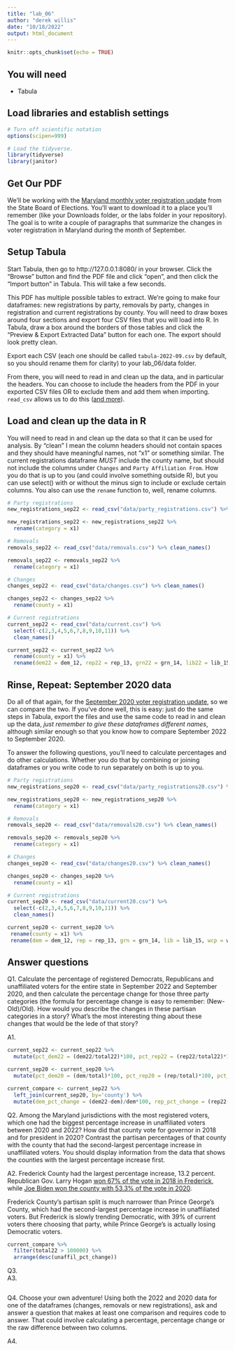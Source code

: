 ```yaml
---
title: "lab_06"
author: "derek willis"
date: "10/18/2022"
output: html_document
---
```


```r
knitr::opts_chunk$set(echo = TRUE)
```

## You will need

* Tabula

## Load libraries and establish settings
```r
# Turn off scientific notation
options(scipen=999)

# Load the tidyverse.
library(tidyverse)
library(janitor)
```

## Get Our PDF

We'll be working with the [Maryland monthly voter registration update](https://elections.maryland.gov/pdf/vrar/2022_09.pdf) from the State Board of Elections. You'll want to download it to a place you'll remember (like your Downloads folder, or the labs folder in your repository). The goal is to write a couple of paragraphs that summarize the changes in voter registration in Maryland during the month of September.

## Setup Tabula

Start Tabula, then go to http://127.0.0.1:8080/ in your browser. Click the "Browse" button and find the PDF file and click "open", and then click the "Import button" in Tabula. This will take a few seconds.

This PDF has multiple possible tables to extract. We're going to make four dataframes: new registrations by party, removals by party, changes in registration and current registrations by county. You will need to draw boxes around four sections and export four CSV files that you will load into R. In Tabula, draw a box around the borders of those tables and click the "Preview & Export Extracted Data" button for each one. The export should look pretty clean.

Export each CSV (each one should be called `tabula-2022-09.csv` by default, so you should rename them for clarity) to your lab_06/data folder.

From there, you will need to read in and clean up the data, and in particular the headers. You can choose to include the headers from the PDF in your exported CSV files OR to exclude them and add them when importing. `read_csv` allows us to do this ([and more](https://readr.tidyverse.org/reference/read_delim.html)).

## Load and clean up the data in R

You will need to read in and clean up the data so that it can be used for analysis. By "clean" I mean the column headers should not contain spaces and they should have meaningful names, not "x1" or something similar. The current registrations dataframe *MUST* include the county name, but should not include the columns under `Changes` and `Party Affiliation From`. How you do that is up to you (and could involve something outside R), but you can use select() with or without the minus sign to include or exclude certain columns. You also can use the `rename` function to, well, rename columns.

```r
# Party registrations
new_registrations_sep22 <- read_csv("data/party_registrations.csv") %>% clean_names()

new_registrations_sep22 <- new_registrations_sep22 %>% 
  rename(category = x1)
```

```r
# Removals
removals_sep22 <- read_csv("data/removals.csv") %>% clean_names()

removals_sep22 <- removals_sep22 %>% 
  rename(category = x1)
```

```r
# Changes
changes_sep22 <- read_csv("data/changes.csv") %>% clean_names()

changes_sep22 <- changes_sep22 %>% 
  rename(county = x1)

```

```r
# Current registrations
current_sep22 <- read_csv("data/current.csv") %>%
  select(-c(2,3,4,5,6,7,8,9,10,11)) %>% 
  clean_names()

current_sep22 <- current_sep22 %>% 
  rename(county = x1) %>% 
  rename(dem22 = dem_12, rep22 = rep_13, grn22 = grn_14, lib22 = lib_15, wcp22 = wcp_16, unaf22 = unaf_17, oth22 = oth_18, total22 = total_19)
```

## Rinse, Repeat: September 2020 data

Do all of that again, for the [September 2020 voter registration update](https://elections.maryland.gov/pdf/vrar/2020_09.pdf), so we can compare the two. If you've done well, this is easy: just do the same steps in Tabula, export the files and use the same code to read in and clean up the data, *just remember to give these dataframes different names*, although similar enough so that you know how to compare September 2022 to September 2020.

To answer the following questions, you'll need to calculate percentages and do other calculations. Whether you do that by combining or joining dataframes or you write code to run separately on both is up to you.

```r
# Party registrations
new_registrations_sep20 <- read_csv("data/party_registrations20.csv") %>% clean_names()

new_registrations_sep20 <- new_registrations_sep20 %>% 
  rename(category = x1)
```

```r
# Removals
removals_sep20 <- read_csv("data/removals20.csv") %>% clean_names()

removals_sep20 <- removals_sep20 %>% 
  rename(category = x1)
```

```r
# Changes
changes_sep20 <- read_csv("data/changes20.csv") %>% clean_names()

changes_sep20 <- changes_sep20 %>% 
  rename(county = x1)
```

```r
# Current registrations
current_sep20 <- read_csv("data/current20.csv") %>%
  select(-c(2,3,4,5,6,7,8,9,10,11)) %>% 
  clean_names()

current_sep20 <- current_sep20 %>% 
 rename(county = x1) %>% 
 rename(dem = dem_12, rep = rep_13, grn = grn_14, lib = lib_15, wcp = wcp_16, unaf = unaf_17, oth = oth_18, total = total_19)
```


## Answer questions

Q1. Calculate the percentage of registered Democrats, Republicans and unaffiliated voters for the entire state in September 2022 and September 2020, and then calculate the percentage change for those three party categories (the formula for percentage change is easy to remember: (New-Old)/Old). How would you describe the changes in these partisan categories in a story? What's the most interesting thing about these changes that would be the lede of that story?

A1. 

```r
current_sep22 <- current_sep22 %>% 
  mutate(pct_dem22 = (dem22/total22)*100, pct_rep22 = (rep22/total22)*100, pct_unaffil22 = (unaf22/total22)*100)

current_sep20 <- current_sep20 %>% 
  mutate(pct_dem20 = (dem/total)*100, pct_rep20 = (rep/total)*100, pct_unaffil20 = (unaf/total)*100)

current_compare <- current_sep22 %>% 
  left_join(current_sep20, by='county') %>% 
  mutate(dem_pct_change = (dem22-dem)/dem*100, rep_pct_change = (rep22-rep)/rep*100, unaffil_pct_change = (unaf22-unaf)/unaf*100)
```

Q2. Among the Maryland jurisdictions with the most registered voters, which one had the biggest percentage increase in unaffiliated voters between 2020 and 2022? How did that county vote for governor in 2018 and for president in 2020? Contrast the partisan percentages of that county with the county that had the second-largest percentage increase in unaffiliated voters. You should display information from the data that shows the counties with the largest percentage increase first.

A2. Frederick County had the largest percentage increase, 13.2 percent. Republican Gov. Larry Hogan [won 67% of the vote in 2018 in Frederick](https://www.elections.maryland.gov/elections/2018/results/general/gen_results_2018_2_by_county_11-1.html), while [Joe Biden won the county with 53.3% of the vote in 2020](https://www.elections.maryland.gov/elections/2020/results/general/gen_results_2020_4_by_county_11-1.html).

Frederick County's partisan split is much narrower than Prince George's County, which had the second-largest percentage increase in unaffiliated voters. But Frederick is slowly trending Democratic, with 39% of current voters there choosing that party, while Prince George's is actually losing Democratic voters.

```r
current_compare %>% 
  filter(total22 > 100000) %>% 
  arrange(desc(unaffil_pct_change))
```


Q3.  
A3. 

```r

```

Q4. Choose your own adventure! Using both the 2022 and 2020 data for one of the dataframes (changes, removals or new registrations), ask and answer a question that makes at least one comparison and requires code to answer. That could involve calculating a percentage, percentage change or the raw difference between two columns.

A4. 

```r

```
